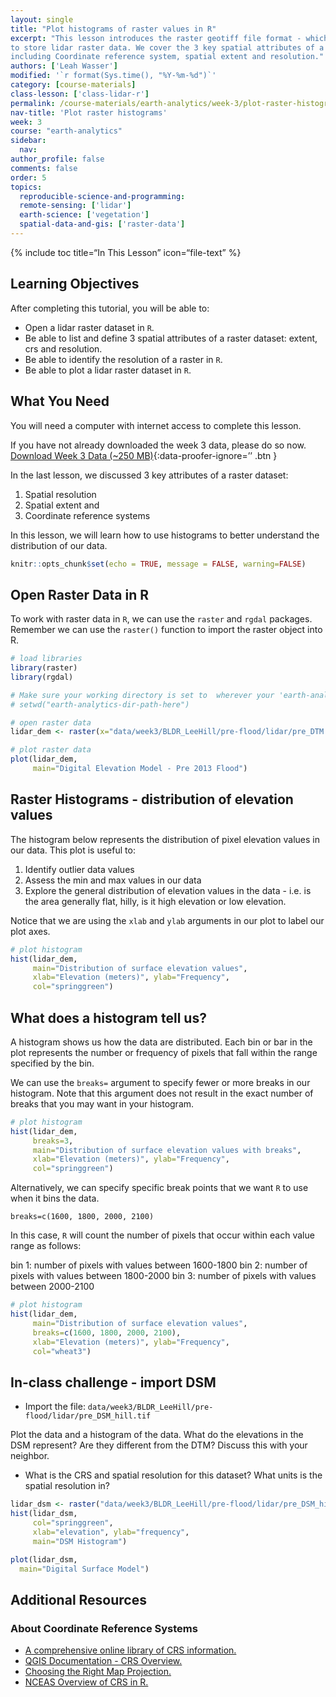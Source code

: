 ```yaml
---
layout: single
title: "Plot histograms of raster values in R"
excerpt: "This lesson introduces the raster geotiff file format - which is often used
to store lidar raster data. We cover the 3 key spatial attributes of a raster dataset
including Coordinate reference system, spatial extent and resolution."
authors: ['Leah Wasser']
modified: '`r format(Sys.time(), "%Y-%m-%d")`'
category: [course-materials]
class-lesson: ['class-lidar-r']
permalink: /course-materials/earth-analytics/week-3/plot-raster-histograms-r/
nav-title: 'Plot raster histograms'
week: 3
course: "earth-analytics"
sidebar:
  nav:
author_profile: false
comments: false
order: 5
topics:
  reproducible-science-and-programming:
  remote-sensing: ['lidar']
  earth-science: ['vegetation']
  spatial-data-and-gis: ['raster-data']
---
```



{% include toc title="In This Lesson" icon="file-text" %}

<div class='notice--success' markdown="1">

## <i class="fa fa-graduation-cap" aria-hidden="true"></i> Learning Objectives

After completing this tutorial, you will be able to:

* Open a lidar raster dataset in `R`.
* Be able to list and define 3 spatial attributes of a raster dataset: extent, crs and resolution.
* Be able to identify the resolution of a raster in `R`.
* Be able to plot a lidar raster dataset in `R`.

## <i class="fa fa-check-square-o fa-2" aria-hidden="true"></i> What You Need

You will need a computer with internet access to complete this lesson.

If you have not already downloaded the week 3 data, please do so now.
[<i class="fa fa-download" aria-hidden="true"></i> Download Week 3 Data (~250 MB)](https://ndownloader.figshare.com/files/7446715){:data-proofer-ignore='' .btn }

</div>

In the last lesson, we discussed 3 key attributes of a raster dataset:

1. Spatial resolution
2. Spatial extent and
3. Coordinate reference systems

In this lesson, we will learn how to use histograms to better understand the
distribution of our data.


```r
knitr::opts_chunk$set(echo = TRUE, message = FALSE, warning=FALSE)
```

## Open Raster Data in R

To work with raster data in `R`, we can use the `raster` and `rgdal` packages.
Remember we can use the `raster()` function to import the raster object into R.

```r
# load libraries
library(raster)
library(rgdal)

# Make sure your working directory is set to  wherever your 'earth-analytics' dir is
# setwd("earth-analytics-dir-path-here")

# open raster data
lidar_dem <- raster(x="data/week3/BLDR_LeeHill/pre-flood/lidar/pre_DTM.tif")

# plot raster data
plot(lidar_dem,
     main="Digital Elevation Model - Pre 2013 Flood")
```

## Raster Histograms - distribution of elevation values

The histogram below represents the distribution of pixel elevation values in our
data. This plot is useful to:

1. Identify outlier data values
2. Assess the min and max values in our data
3. Explore the general distribution of elevation values in the data - i.e. is the area generally flat, hilly, is it high elevation or low elevation.

Notice that we are using the `xlab` and `ylab`
arguments  in our plot to label our plot axes.

```r
# plot histogram
hist(lidar_dem,
     main="Distribution of surface elevation values",
     xlab="Elevation (meters)", ylab="Frequency",
     col="springgreen")
```

## What does a histogram tell us?

A histogram shows us how the data are distributed. Each bin or bar in the plot
represents the number or frequency of pixels that fall within the range specified
by the bin.

We can use the `breaks=` argument to specify fewer or more breaks in our histogram.
Note that this argument does not result in the exact number of breaks that you may
want in your histogram.

```r
# plot histogram
hist(lidar_dem,
     breaks=3,
     main="Distribution of surface elevation values with breaks",
     xlab="Elevation (meters)", ylab="Frequency",
     col="springgreen")
```

Alternatively, we can specify specific break points that we want `R` to use when it
bins the data.

`breaks=c(1600, 1800, 2000, 2100)`

In this case, `R` will count the number of pixels that occur within each value range
as follows:

bin 1: number of pixels with values between 1600-1800
bin 2: number of pixels with values between 1800-2000
bin 3: number of pixels with values between 2000-2100


```r
# plot histogram
hist(lidar_dem,
     main="Distribution of surface elevation values",
     breaks=c(1600, 1800, 2000, 2100),
     xlab="Elevation (meters)", ylab="Frequency",
     col="wheat3")
```

<div class="notice--warning" markdown="1">

## <i class="fa fa-pencil-square-o" aria-hidden="true"></i> In-class challenge - import DSM

* Import the file: `data/week3/BLDR_LeeHill/pre-flood/lidar/pre_DSM_hill.tif`

Plot the data and a histogram of the data. What do the elevations in the DSM
represent? Are they different from the DTM? Discuss this with your neighbor.

* What is the CRS and spatial resolution for this dataset? What units is the spatial
resolution in?
<!-- Yes - they are the same for both files you can figure this out using
crs() and xres()  / yres() -->

</div>

```r
lidar_dsm <- raster("data/week3/BLDR_LeeHill/pre-flood/lidar/pre_DSM_hill.tif")
hist(lidar_dsm,
     col="springgreen",
     xlab="elevation", ylab="frequency",
     main="DSM Histogram")

plot(lidar_dsm,
  main="Digital Surface Model")

```

<div class="notice--info" markdown="1">

## Additional Resources

### About Coordinate Reference Systems

* <a href="http://spatialreference.org/ref/epsg/" target="_blank"> A comprehensive online library of CRS information.</a>
* <a href="http://docs.qgis.org/2.0/en/docs/gentle_gis_introduction/coordinate_reference_systems.html" target="_blank">QGIS Documentation - CRS Overview.</a>
* <a href="https://source.opennews.org/en-US/learning/choosing-right-map-projection/" target="_blank">Choosing the Right Map Projection.</a>
* <a href="https://www.nceas.ucsb.edu/~frazier/RSpatialGuides/OverviewCoordinateReferenceSystems.pdf" target="_blank"> NCEAS Overview of CRS in R.</a>

</div>
